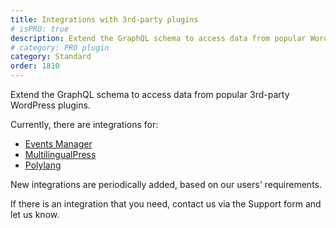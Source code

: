 ```yaml
---
title: Integrations with 3rd-party plugins
# isPRO: true
description: Extend the GraphQL schema to access data from popular WordPress plugins.
# category: PRO plugin
category: Standard
order: 1810
---
```


Extend the GraphQL schema to access data from popular 3rd-party WordPress plugins.

Currently, there are integrations for:

- <a href="https://wordpress.org/plugins/events-manager/" target="_blank">Events Manager</a>
- <a href="https://multilingualpress.org/" target="_blank">MultilingualPress</a>
- <a href="https://wordpress.org/plugins/polylang/" target="_blank">Polylang</a>

New integrations are periodically added, based on our users' requirements.

If there is an integration that you need, contact us via the Support form and let us know.